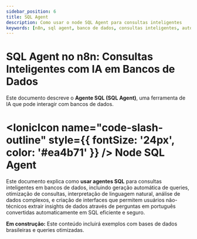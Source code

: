 ---
sidebar_position: 6
title: SQL Agent
description: Como usar o node SQL Agent para consultas inteligentes
keywords: [n8n, sql agent, banco de dados, consultas inteligentes, automação de dados, IA para SQL, queries automáticas, análise de dados]
---


# SQL Agent no n8n: Consultas Inteligentes com IA em Bancos de Dados

Este documento descreve o **Agente SQL (SQL Agent)**, uma ferramenta de IA que pode interagir com bancos de dados.

# <IonicIcon name="code-slash-outline" style={{ fontSize: '24px', color: '#ea4b71' }} /> Node SQL Agent

Este documento explica como **usar agentes SQL** para consultas inteligentes em bancos de dados, incluindo geração automática de queries, otimização de consultas, interpretação de linguagem natural, análise de dados complexos, e criação de interfaces que permitem usuários não-técnicos extrair insights de dados através de perguntas em português convertidas automaticamente em SQL eficiente e seguro.

**Em construção:** Este conteúdo incluirá exemplos com bases de dados brasileiras e queries otimizadas.
